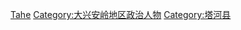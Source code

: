 [[Category:黑龙江省县委书记|Tahe]]
[[Category:大兴安岭地区政治人物|Category:大兴安岭地区政治人物]]
[[Category:塔河县|Category:塔河县]]